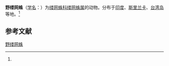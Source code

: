 {{Speciesbox
| name = 野缕网蛛
| status = 
| status_system = 
| image = 
| genus = Psechrus
| species = torvus
| authority = (O.P.-Cambridge, 1869)<ref name='id14158'>{{cite web| url =http://www.bioinfo.cn/db05/BjdwSpecies.php?action=view&id=14158| title =野缕网蛛| work =《中国动物物种编目数据库》| publisher =中国科学院微生物研究所| author =中国科学院动物研究所| accessdate =2009-04-28| deadurl =yes| archiveurl =https://web.archive.org/web/20160305101002/http://www.bioinfo.cn/db05/BjdwSpecies.php?action=view&id=14158| archivedate =2016-03-05}}</ref>
}}

'''野缕网蛛'''（[[学名|学名]]：{{lang|la|''Psechrus torvus''}}）为[[缕网蛛科|缕网蛛科]][[缕网蛛属|缕网蛛属]]的动物。分布于[[印度|印度]]、[[斯里兰卡|斯里兰卡]]、[[台湾岛|台湾岛]]等地。<ref name='id14158'/>

== 参考文献 ==
{{reflist}}

{{Wikispecies|Psechrus torvus}}
{{Taxonbar|from=Q2115263}}

[[Category:缕网蛛属|野缕网蛛]]


{{蜘蛛小作品}}